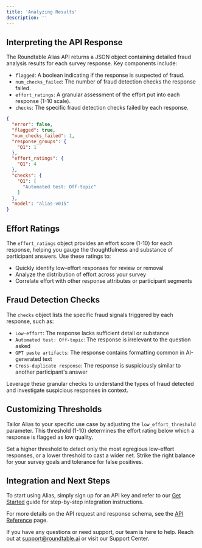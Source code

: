 ```yaml
---
title: 'Analyzing Results'
description: ''
---
```


## Interpreting the API Response

The Roundtable Alias API returns a JSON object containing detailed fraud analysis results for each survey response. Key components include:

- `flagged`: A boolean indicating if the response is suspected of fraud.
- `num_checks_failed`: The number of fraud detection checks the response failed.
- `effort_ratings`: A granular assessment of the effort put into each response (1-10 scale).
- `checks`: The specific fraud detection checks failed by each response.

```json
{
  "error": false,
  "flagged": true,
  "num_checks_failed": 1,
  "response_groups": {
    "Q1": 1
  },
  "effort_ratings": {
    "Q1": 4
  },
  "checks": {
    "Q1": [
      "Automated test: Off-topic"
    ]
  },
  "model": "alias-v015"
}
```

## Effort Ratings

The `effort_ratings` object provides an effort score (1-10) for each response, helping you gauge the thoughtfulness and substance of participant answers. Use these ratings to:

- Quickly identify low-effort responses for review or removal
- Analyze the distribution of effort across your survey
- Correlate effort with other response attributes or participant segments

## Fraud Detection Checks

The `checks` object lists the specific fraud signals triggered by each response, such as:

- `Low-effort`: The response lacks sufficient detail or substance
- `Automated test: Off-topic`: The response is irrelevant to the question asked
- `GPT paste artifacts`: The response contains formatting common in AI-generated text
- `Cross-duplicate response`: The response is suspiciously similar to another participant's answer

Leverage these granular checks to understand the types of fraud detected and investigate suspicious responses in context.

## Customizing Thresholds

Tailor Alias to your specific use case by adjusting the `low_effort_threshold` parameter. This threshold (1-10) determines the effort rating below which a response is flagged as low quality. 

Set a higher threshold to detect only the most egregious low-effort responses, or a lower threshold to cast a wider net. Strike the right balance for your survey goals and tolerance for false positives.

## Integration and Next Steps

To start using Alias, simply sign up for an API key and refer to our [Get Started](get-started) guide for step-by-step integration instructions. 

For more details on the API request and response schema, see the [API Reference](api-reference/v015) page.

If you have any questions or need support, our team is here to help. Reach out at support@roundtable.ai or visit our Support Center.